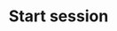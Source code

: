 ---
title: Start session
description: Payload definition for the callback event `live.start-session`.
---